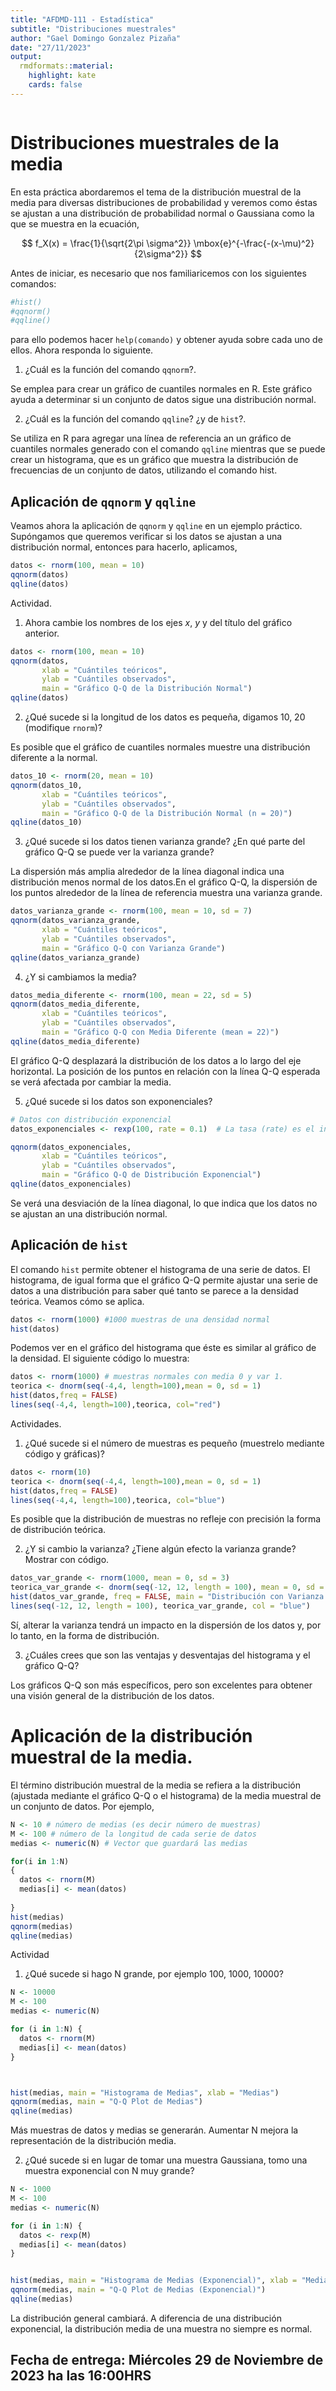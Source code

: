 ---
title: "AFDMD-111 - Estadística"
subtitle: "Distribuciones muestrales"
author: "Gael Domingo Gonzalez Pizaña"
date: "27/11/2023"
output:
  rmdformats::material:
    highlight: kate
    cards: false
---


```{r knitr_init, echo=FALSE, message=FALSE, warning=FALSE}

```



# Distribuciones muestrales de la media

En esta práctica  abordaremos el tema de la distribución muestral de la media para diversas distribuciones de probabilidad y veremos como éstas se ajustan a una distribución de probabilidad normal o Gaussiana como la que se muestra en la ecuación,

$$
f_X(x) = \frac{1}{\sqrt{2\pi \sigma^2}} \mbox{e}^{-\frac{-(x-\mu)^2}{2\sigma^2}}
$$

Antes de iniciar, es necesario que nos familiaricemos con los siguientes comandos:

```{r}
#hist()
#qqnorm()
#qqline()
```

para ello podemos hacer `help(comando)` y obtener ayuda sobre cada uno de ellos. Ahora responda lo siguiente.

1. ¿Cuál es la función del comando `qqnorm`?.

Se emplea para crear un gráfico de cuantiles normales en R. Este gráfico ayuda a determinar si un conjunto de datos sigue una distribución normal.

2. ¿Cuál es la función del comando `qqline`? ¿y de `hist`?.

Se utiliza en R para agregar una línea de referencia an un gráfico de cuantiles normales generado con el comando `qqline` mientras que  se puede crear un histograma, que es un gráfico que muestra la distribución de frecuencias de un conjunto de datos, utilizando el comando hist.


## Aplicación de `qqnorm` y `qqline`

Veamos ahora la aplicación de `qqnorm` y `qqline` en un ejemplo práctico. Supóngamos que queremos verificar si los datos se ajustan a una distribución normal, entonces para hacerlo, aplicamos,

```{r}
datos <- rnorm(100, mean = 10)
qqnorm(datos)
qqline(datos)
```

Actividad.

1. Ahora cambie los nombres de los ejes $x$, $y$ y del título del gráfico anterior.

```{r}
datos <- rnorm(100, mean = 10)
qqnorm(datos, 
       xlab = "Cuántiles teóricos",   
       ylab = "Cuántiles observados",  
       main = "Gráfico Q-Q de la Distribución Normal")  
qqline(datos)

```

2. ¿Qué sucede si la longitud de los datos es pequeña, digamos 10, 20 (modifique `rnorm`)? 

Es posible que el gráfico de cuantiles normales muestre una distribución diferente a la normal.

```{r}
datos_10 <- rnorm(20, mean = 10)
qqnorm(datos_10, 
       xlab = "Cuántiles teóricos",
       ylab = "Cuántiles observados",
       main = "Gráfico Q-Q de la Distribución Normal (n = 20)")
qqline(datos_10)
```

3. ¿Qué sucede si los datos tienen varianza grande? ¿En qué parte del gráfico Q-Q se puede ver la varianza grande?

La dispersión más amplia alrededor de la línea diagonal indica una distribución menos normal de los datos.En el gráfico Q-Q, la dispersión de los puntos alrededor de la línea de referencia muestra una varianza grande.

```{r}
datos_varianza_grande <- rnorm(100, mean = 10, sd = 7)
qqnorm(datos_varianza_grande, 
       xlab = "Cuántiles teóricos",
       ylab = "Cuántiles observados",
       main = "Gráfico Q-Q con Varianza Grande")
qqline(datos_varianza_grande)
```

4. ¿Y si cambiamos la media?


```{r}

datos_media_diferente <- rnorm(100, mean = 22, sd = 5)
qqnorm(datos_media_diferente, 
       xlab = "Cuántiles teóricos",
       ylab = "Cuántiles observados",
       main = "Gráfico Q-Q con Media Diferente (mean = 22)")
qqline(datos_media_diferente)

```
El gráfico Q-Q desplazará la distribución de los datos a lo largo del eje horizontal. La posición de los puntos en relación con la línea Q-Q esperada se verá afectada por cambiar la media.


5. ¿Qué sucede si los datos son exponenciales?
```{r}
# Datos con distribución exponencial
datos_exponenciales <- rexp(100, rate = 0.1)  # La tasa (rate) es el inverso de la media

qqnorm(datos_exponenciales, 
       xlab = "Cuántiles teóricos",
       ylab = "Cuántiles observados",
       main = "Gráfico Q-Q de Distribución Exponencial")
qqline(datos_exponenciales)

```
Se verá una desviación de la línea diagonal, lo que indica que los datos no se ajustan an una distribución normal.





## Aplicación de `hist`

El comando `hist` permite obtener el histograma de una serie de datos. El histograma, de igual forma que el gráfico Q-Q permite ajustar una serie de datos a una distribución para saber qué tanto se parece a la densidad teórica. Veamos cómo se aplica.



```{r}
datos <- rnorm(1000) #1000 muestras de una densidad normal
hist(datos)

```

Podemos ver en el gráfico del histograma que éste es similar al gráfico de la densidad. El siguiente código lo muestra:


```{r}
datos <- rnorm(1000) # muestras normales con media 0 y var 1.
teorica <- dnorm(seq(-4,4, length=100),mean = 0, sd = 1)
hist(datos,freq = FALSE)
lines(seq(-4,4, length=100),teorica, col="red")
```

Actividades.

1. ¿Qué sucede si el número de muestras es pequeño (muestrelo mediante código y gráficas)?
```{r}
datos <- rnorm(10) 
teorica <- dnorm(seq(-4,4, length=100),mean = 0, sd = 1)
hist(datos,freq = FALSE)
lines(seq(-4,4, length=100),teorica, col="blue")
```
Es posible que la distribución de muestras no refleje con precisión la forma de distribución teórica.

2. ¿Y si cambio la varianza? ¿Tiene algún efecto la varianza grande? Mostrar con código.

```{r}
datos_var_grande <- rnorm(1000, mean = 0, sd = 3)
teorica_var_grande <- dnorm(seq(-12, 12, length = 100), mean = 0, sd = 3)
hist(datos_var_grande, freq = FALSE, main = "Distribución con Varianza Grande")
lines(seq(-12, 12, length = 100), teorica_var_grande, col = "blue")

```
Sí, alterar la varianza tendrá un impacto en la dispersión de los datos y, por lo tanto, en la forma de distribución.


3. ¿Cuáles crees que son las ventajas y desventajas del histograma y el gráfico Q-Q?

Los gráficos Q-Q son más específicos, pero son excelentes para obtener una visión general de la distribución de los datos.

# Aplicación de la distribución muestral de la media.

El término distribución muestral de la media se refiera a la distribución (ajustada mediante el gráfico Q-Q o el histograma) de la media muestral de un  conjunto de datos. Por ejemplo,

```{r}
N <- 10 # número de medias (es decir número de muestras)
M <- 100 # número de la longitud de cada serie de datos
medias <- numeric(N) # Vector que guardará las medias

for(i in 1:N)
{
  datos <- rnorm(M)
  medias[i] <- mean(datos)
  
}
hist(medias)
qqnorm(medias)
qqline(medias)
```


Actividad

1. ¿Qué sucede si hago N grande, por ejemplo 100, 1000, 10000?
```{r}
N <- 10000  
M <- 100   
medias <- numeric(N)  

for (i in 1:N) {
  datos <- rnorm(M)
  medias[i] <- mean(datos)
}



hist(medias, main = "Histograma de Medias", xlab = "Medias")
qqnorm(medias, main = "Q-Q Plot de Medias")
qqline(medias)

```
Más muestras de datos y medias se generarán. Aumentar N mejora la representación de la distribución media.


2. ¿Qué sucede si en lugar de tomar una muestra Gaussiana, tomo una muestra exponencial con N muy grande?
```{r}
N <- 1000  
M <- 100   
medias <- numeric(N)

for (i in 1:N) {
  datos <- rexp(M)
  medias[i] <- mean(datos)
}


hist(medias, main = "Histograma de Medias (Exponencial)", xlab = "Medias")
qqnorm(medias, main = "Q-Q Plot de Medias (Exponencial)")
qqline(medias)

```
La distribución general cambiará. A diferencia de una distribución exponencial, la distribución media de una muestra no siempre es normal.



## Fecha de entrega: Miércoles 29 de Noviembre de 2023 ha las 16:00HRS 


